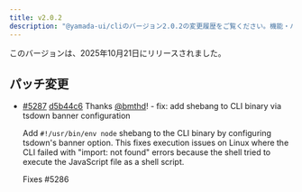```yaml
---
title: v2.0.2
description: "@yamada-ui/cliのバージョン2.0.2の変更履歴をご覧ください。機能・バグ修正・改善点についてご確認ください。"
---
```


このバージョンは、2025年10月21日にリリースされました。

## パッチ変更

- [#5287](https://github.com/yamada-ui/yamada-ui/pull/5287) [d5b44c6](https://github.com/yamada-ui/yamada-ui/commit/d5b44c64416bf2628dd6af71c48ab309856fa608) Thanks [@bmthd](https://github.com/bmthd)! - fix: add shebang to CLI binary via tsdown banner configuration

  Add `#!/usr/bin/env node` shebang to the CLI binary by configuring tsdown's banner option.
  This fixes execution issues on Linux where the CLI failed with "import: not found" errors
  because the shell tried to execute the JavaScript file as a shell script.

  Fixes #5286
